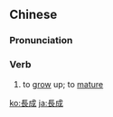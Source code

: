 {{also|长成}}
==Chinese==
{{zh-forms|s=长成}}

===Pronunciation===
{{zh-pron
|m=zhǎngchéng
|c=zoeng2 sing4
|h=pfs=chóng-sṳ̀n
|mn=tióng-sêng/tńg-chiâⁿ
|cat=v
}}

===Verb===
{{zh-verb}}

# {{lb|zh|literary}} to [[grow]] up; to [[mature]]

[[ko:長成]]
[[ja:長成]]